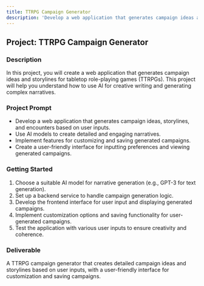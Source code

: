 ```yaml
---
title: TTRPG Campaign Generator
description: 'Develop a web application that generates campaign ideas and storylines for tabletop role-playing games (TTRPGs).'
---
```


## Project: TTRPG Campaign Generator

### Description
In this project, you will create a web application that generates campaign ideas and storylines for tabletop role-playing games (TTRPGs). This project will help you understand how to use AI for creative writing and generating complex narratives.

### Project Prompt
- Develop a web application that generates campaign ideas, storylines, and encounters based on user inputs.
- Use AI models to create detailed and engaging narratives.
- Implement features for customizing and saving generated campaigns.
- Create a user-friendly interface for inputting preferences and viewing generated campaigns.

### Getting Started
1. Choose a suitable AI model for narrative generation (e.g., GPT-3 for text generation).
2. Set up a backend service to handle campaign generation logic.
3. Develop the frontend interface for user input and displaying generated campaigns.
4. Implement customization options and saving functionality for user-generated campaigns.
5. Test the application with various user inputs to ensure creativity and coherence.

### Deliverable
A TTRPG campaign generator that creates detailed campaign ideas and storylines based on user inputs, with a user-friendly interface for customization and saving campaigns.
